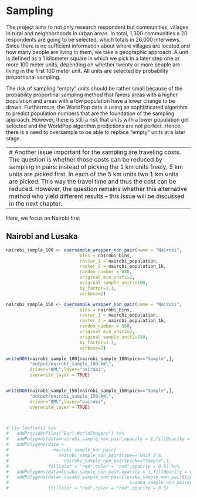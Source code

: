 # Sampling
The project aims to not only research respondent but communities, villages in rural and neighborhoods in urban areas. In total, 1,300 communities a 20 respondents are going to be selected, which totals in 26,000 interviews. Since there is no sufficient information about where villages are located and how many people are living in them, we take a geographic approach. A unit is defined as a 1 kilometer square in which we pick in a later step one or more 100 meter units, depending on whether twenty or more people are living in the first 100 meter unit. All units are selected by probability proportional sampling.  
  
The risk of sampling "empty" units should be rather small because of the probability proportinal sampling method that favors areas with a higher population and areas with a low population have a lower change to be drawn. Furthermore, the WorldPop data is using an sophisticated algorithm to predict population numbers that are the foundation of the sampling approach. However, there is still a risk that units with a lower population get selected and the WorldPop algorithm predictions are not perfect. Hence, there is a need to oversample to be able to replace "empty" units at a later stage.  
  
---
# Another issue important for the sampling are traveling costs. The question is whether those costs can be reduced by sampling in pairs: instead of picking the 1 km units freely, 5 km units are picked first. In each of the 5 km units two 1 km units are picked. This way the travel time and thus the cost can be reduced. However, the question remains whether this alternative method who yield different results -- this issue will be discussed in the next chapter.  
---

Here, we focus on Nairobi first

## Nairobi and Lusaka

```r

nairobi_sample_100 <- oversample_wrapper_non_pair(name = "Nairobi",
                            bins = nairobi_bins,
                            raster_1 = nairobi_population,
                            raster_2 = nairobi_population_1k,
                            random_number = 680,
                            original_min_unit2=2,
                            original_sample_unit2=100,
                            by_factor=1.1,
                            verbose=2)

nairobi_sample_150 <- oversample_wrapper_non_pair(name = "Nairobi",
                            bins = nairobi_bins,
                            raster_1 = nairobi_population,
                            raster_2 = nairobi_population_1k,
                            random_number = 680,
                            original_min_unit2=2,
                            original_sample_unit2=150,
                            by_factor=1.1,
                            verbose=2)

```

```r
writeOGR(nairobi_sample_100[nairobi_sample_100$pick=="Sample",],
         "output/nairobi_sample_100.kml",
         driver="KML",layer="nairobi",
         overwrite_layer = TRUE)


writeOGR(nairobi_sample_150[nairobi_sample_150$pick=="Sample",],
         "output/nairobi_sample_150.kml",
         driver="KML",layer="nairobi",
         overwrite_layer = TRUE)



# t1<-leaflet() %>%
#   addProviderTiles("Esri.WorldImagery") %>% 
#   addPolygons(data=nairobi_sample_non_pair,opacity = 1,fillOpacity = 0) %>%
#   addPolygons(data = 
#                 nairobi_sample_non_pair[
#                   nairobi_sample_non_pair$type=="Unit_2"&
#                     nairobi_sample_non_pair$pick=="Sample",],
#               fillColor = "red",color = "red",opacity = 0.5) %>% 
#   addPolygons(data=lusaka_sample_non_pair,opacity = 1,fillOpacity = 0) %>%
#   addPolygons(data= lusaka_sample_non_pair[lusaka_sample_non_pair$type=="Unit_2"&
#                                              lusaka_sample_non_pair$pick=="Sample",],
#               fillColor = "red",color = "red",opacity = 0.5) 


```
